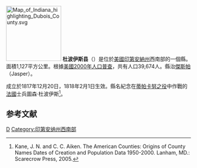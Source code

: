 {{noteTA
|T=zh-hans:杜波伊斯县 (印第安纳州);zh-hk:杜波伊斯縣 (印第安納州);zh-tw:杜波伊斯郡 (印地安納州);
|G1=USState
}}

[[File:Map_of_Indiana_highlighting_Dubois_County.svg|150px]]
'''杜波伊斯县'''（{{lang-en|Dubois County}}）是位於[[美國|美國]][[印第安納州|印第安納州]]西南部的一個縣。面積1,127平方公里。根據[[美國2000年人口普查|美國2000年人口普查]]，共有人口39,674人。縣治[[傑斯帕_(印地安納州)|傑斯帕]]（Jasper）。

成立於1817年12月20日，1818年2月1日生效。縣名紀念在[[蒂帕卡努之役|蒂帕卡努之役]]中作戰的[[法國|法國]]士兵圖森·杜波伊斯<ref>Kane, J. N. and C. C. Aiken. The American Counties: Origins of County Names Dates of Creation and Population Data 1950-2000. Lanham, MD.: Scarecrow Press, 2005.</ref>。

==参考文献==
<div class="references-small">
<references />
</div>

{{印第安納州}}
{{杜波伊斯縣 (印地安納州)}}

[[Category:印第安納州的縣|D]]
[[Category:印第安纳州西南部|Category:印第安纳州西南部]]